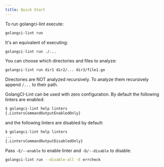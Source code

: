 ```yaml
---
title: Quick Start
---
```


To run golangci-lint execute:

```bash
golangci-lint run
```

It's an equivalent of executing:

```bash
golangci-lint run ./...
```

You can choose which directories and files to analyze:

```bash
golangci-lint run dir1 dir2/... dir3/file1.go
```

Directories are NOT analyzed recursively. To analyze them recursively append `/...` to their path.

GolangCI-Lint can be used with zero configuration. By default the following linters are enabled:

```bash
$ golangci-lint help linters
{.LintersCommandOutputEnabledOnly}
```

and the following linters are disabled by default:

```bash
$ golangci-lint help linters
...
{.LintersCommandOutputDisabledOnly}
```

Pass `-E/--enable` to enable linter and `-D/--disable` to disable:

```bash
golangci-lint run --disable-all -E errcheck
```
